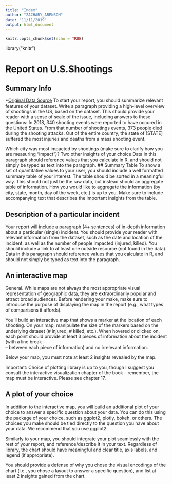 ```yaml
---
title: "Index"
author: "ZACHARY_ARENSON"
date: "11/11/2019"
output: html_document
---
```


```r
knitr::opts_chunk$set(echo = TRUE)
```
library("knitr")

# Report on U.S.Shootings

## Summary Info

*[Original Data Source]()
To start your report, you should summarize relevant features of your dataset. Write a paragraph providing a high-level overview of shootings in the US, based on the dataset. This should provide your reader with a sense of scale of the issue, including answers to these questions:
In 2018, 340 shooting events were reported to have occured in the United States. From that number of shootings events, 373 people died during the shooting attacks. Out of the entire country, the state of [STATE] suffered the most injuries and deaths from a mass shooting event.

Which city was most impacted by shootings (make sure to clarify  how you are measuring "impact")?
Two other insights of your choice
Data in this paragraph should reference values that you calculate in R, and should not simply be typed as text into the paragraph.
## Summary Table
To show a set of quantitative values to your user, you should include a well formatted summary table of your interest. The table should be sorted in a meaningful way. This should not just be the raw data, but instead should an aggregate table of information. How you would like to aggregate the information (by city, state, month, day of the week, etc.) is up to you. Make sure to include accompanying text that describes the important insights from the table.

## Description of a particular incident
Your report will include a paragraph (4+ sentences) of in-depth information about a particular (single) incident. You should provide your reader with relevant information from the dataset, such as the date and location of the incident, as well as the number of people impacted (injured, killed). You should include a link to at least one outside resource (not found in the data). Data in this paragraph should reference values that you calculate in R, and should not simply be typed as text into the paragraph.

## An interactive map
General. While maps are not always the most appropriate visual representation of geographic data, they are extraordinarily popular and attract broad audiences. Before rendering your make, make sure to introduce the purpose of displaying the map in the report (e.g., what types of comparisons it affords).

You'll build an interactive map that shows a marker at the location of each shooting. On your map, manipulate the size of the markers based on the underlying dataset (# injured, # killed, etc.). When hovered or clicked on, each point should provide at least 3 pieces of information about the incident (with a line break -- <br> -- between each piece of information) and no irrelevant information.

Below your map, you must note at least 2 insights revealed by the map.

Important: Choice of plotting library is up to you, though I suggest you consult the interactive visualization chapter of the book -- remember, the map must be interactive.  Please see chapter 17. 

## A plot of your choice
In addition to the interactive map, you will build an additional plot of your choice to answer a specific question about your data. You can do this using the package of your choice, such as ggplot2, plotly, bokeh, or others. The choices you make should be tied directly to the question you have about your data.  We recommend that you use ggplot2. 

Similarly to your map, you should integrate your plot seamlessly with the rest of your report, and reference/describe it in your text. Regardless of library, the chart should have meaningful and clear title, axis labels, and legend (if appropriate). 

You should provide a defense of why you chose the visual encodings of the chart (i.e., you chose a layout to answer a specific question), and list at least 2 insights gained from the chart.